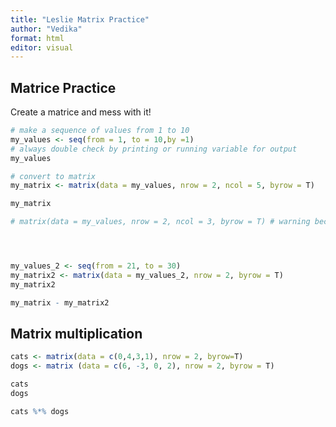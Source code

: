 ```yaml
---
title: "Leslie Matrix Practice"
author: "Vedika"
format: html
editor: visual
---
```


## Matrice Practice
Create a matrice and mess with it! 
```r
# make a sequence of values from 1 to 10
my_values <- seq(from = 1, to = 10,by =1)
# always double check by printing or running variable for output 
my_values

# convert to matrix
my_matrix <- matrix(data = my_values, nrow = 2, ncol = 5, byrow = T)

my_matrix

# matrix(data = my_values, nrow = 2, ncol = 3, byrow = T) # warning because dimensions do not provide enough slots for 10 numbers





```

```r
my_values_2 <- seq(from = 21, to = 30)
my_matrix2 <- matrix(data = my_values_2, nrow = 2, byrow = T)
my_matrix2

my_matrix - my_matrix2

```

## Matrix multiplication 
```r
cats <- matrix(data = c(0,4,3,1), nrow = 2, byrow=T)
dogs <- matrix (data = c(6, -3, 0, 2), nrow = 2, byrow = T)

cats 
dogs

cats %*% dogs

```

